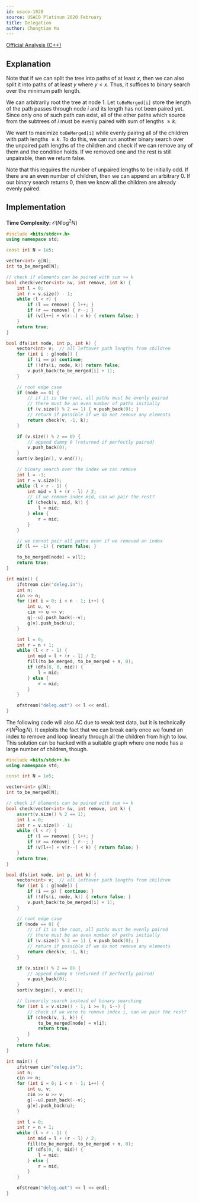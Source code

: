 ```yaml
---
id: usaco-1020
source: USACO Platinum 2020 February
title: Delegation
author: Chongtian Ma
---
```


[Official Analysis (C++)](http://www.usaco.org/current/data/sol_deleg_platinum_feb20.html)

## Explanation

Note that if we can split the tree into paths of at least $x$, then we can also split it into paths of at least $y$ where $y < x$. Thus, it suffices to binary search over the minimum path length.

We can arbitrarily root the tree at node $1$. Let $\mathtt{toBeMerged[i]}$ store the length of the path passes through node $i$ and its length has not been paired yet. Since only one of such path can exist, all of the other paths which source from the subtrees of $i$ must be evenly paired with sum of lengths $\geq k$.

We want to maximize $\mathtt{toBeMerged[i]}$ while evenly pairing all of the children with path lengths $\geq k$. To do this, we can run another binary search over the unpaired path lengths of the children and check if we can remove any of them and the condition holds. If we removed one and the rest is still unpairable, then we return false.

Note that this requires the number of unpaired lengths to be initially odd. If there are an even number of children, then we can append an arbitrary $0$. If our binary search returns $0$, then we know all the children are already evenly paired.

## Implementation

**Time Complexity:** $\mathcal{O}(N \log^2 N)$

<LanguageSection>
<CPPSection>

```cpp
#include <bits/stdc++.h>
using namespace std;

const int N = 1e5;

vector<int> g[N];
int to_be_merged[N];

// check if elements can be paired with sum >= k
bool check(vector<int> &v, int remove, int k) {
	int l = 0;
	int r = v.size() - 1;
	while (l < r) {
		if (l == remove) { l++; }
		if (r == remove) { r--; }
		if (v[l++] + v[r--] < k) { return false; }
	}
	return true;
}

bool dfs(int node, int p, int k) {
	vector<int> v;  // all leftover path lengths from children
	for (int i : g[node]) {
		if (i == p) continue;
		if (!dfs(i, node, k)) return false;
		v.push_back(to_be_merged[i] + 1);
	}

	// root edge case
	if (node == 0) {
		// if it is the root, all paths must be evenly paired
		// there must be an even number of paths initially
		if (v.size() % 2 == 1) { v.push_back(0); }
		// return if possible if we do not remove any elements
		return check(v, -1, k);
	}

	if (v.size() % 2 == 0) {
		// append dummy 0 (returned if perfectly paired)
		v.push_back(0);
	}
	sort(v.begin(), v.end());

	// binary search over the index we can remove
	int l = -1;
	int r = v.size();
	while (l < r - 1) {
		int mid = l + (r - l) / 2;
		// if we remove index mid, can we pair the rest?
		if (check(v, mid, k)) {
			l = mid;
		} else {
			r = mid;
		}
	}

	// we cannot pair all paths even if we removed an index
	if (l == -1) { return false; }

	to_be_merged[node] = v[l];
	return true;
}

int main() {
	ifstream cin("deleg.in");
	int n;
	cin >> n;
	for (int i = 0; i < n - 1; i++) {
		int u, v;
		cin >> u >> v;
		g[--u].push_back(--v);
		g[v].push_back(u);
	}

	int l = 0;
	int r = n + 1;
	while (l < r - 1) {
		int mid = l + (r - l) / 2;
		fill(to_be_merged, to_be_merged + n, 0);
		if (dfs(0, 0, mid)) {
			l = mid;
		} else {
			r = mid;
		}
	}

	ofstream("deleg.out") << l << endl;
}
```

<Warning title="Bad Test Cases">

The following code will also AC due to weak test data, but it is technically $\mathcal{O}(N^2 \log N)$.
It exploits the fact that we can break early once we found an index to remove and loop linearly through all the children from high to low.
This solution can be hacked with a suitable graph where one node has a large number of children, though.

```cpp
#include <bits/stdc++.h>
using namespace std;

const int N = 1e5;

vector<int> g[N];
int to_be_merged[N];

// check if elements can be paired with sum >= k
bool check(vector<int> &v, int remove, int k) {
	assert(v.size() % 2 == 1);
	int l = 0;
	int r = v.size() - 1;
	while (l < r) {
		if (l == remove) { l++; }
		if (r == remove) { r--; }
		if (v[l++] + v[r--] < k) { return false; }
	}
	return true;
}

bool dfs(int node, int p, int k) {
	vector<int> v;  // all leftover path lengths from children
	for (int i : g[node]) {
		if (i == p) { continue; }
		if (!dfs(i, node, k)) { return false; }
		v.push_back(to_be_merged[i] + 1);
	}

	// root edge case
	if (node == 0) {
		// if it is the root, all paths must be evenly paired
		// there must be an even number of paths initially
		if (v.size() % 2 == 1) { v.push_back(0); }
		// return if possible if we do not remove any elements
		return check(v, -1, k);
	}

	if (v.size() % 2 == 0) {
		// append dummy 0 (returned if perfectly paired)
		v.push_back(0);
	}
	sort(v.begin(), v.end());

	// linearily search instead of binary searching
	for (int i = v.size() - 1; i >= 0; i--) {
		// check if we were to remove index i, can we pair the rest?
		if (check(v, i, k)) {
			to_be_merged[node] = v[i];
			return true;
		}
	}
	return false;
}

int main() {
	ifstream cin("deleg.in");
	int n;
	cin >> n;
	for (int i = 0; i < n - 1; i++) {
		int u, v;
		cin >> u >> v;
		g[--u].push_back(--v);
		g[v].push_back(u);
	}

	int l = 0;
	int r = n + 1;
	while (l < r - 1) {
		int mid = l + (r - l) / 2;
		fill(to_be_merged, to_be_merged + n, 0);
		if (dfs(0, 0, mid)) {
			l = mid;
		} else {
			r = mid;
		}
	}

	ofstream("deleg.out") << l << endl;
}
```

</Warning>

</CPPSection>
</LanguageSection>
